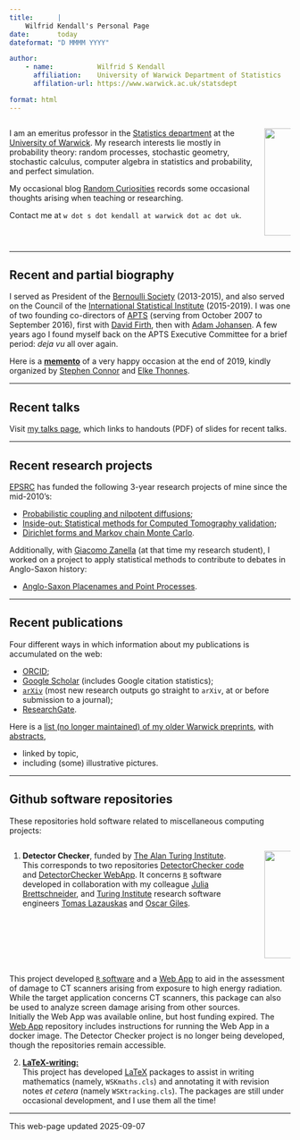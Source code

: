 ```yaml
---
title:      |       
    Wilfrid Kendall's Personal Page
date:       today
dateformat: "D MMMM YYYY"

author:     
    - name:           Wilfrid S Kendall
      affiliation:    University of Warwick Department of Statistics
      affilation-url: https://www.warwick.ac.uk/statsdept

format: html
---
```



:::: {.columns layout="[65,30]" .t}

::: {.column}

I am an emeritus professor in the [Statistics department](https://www.warwick.ac.uk/statsdept) at the [University of Warwick](https://www.warwick.ac.uk).  My research interests lie mostly in probability theory:  random processes, stochastic geometry, stochastic calculus, computer algebra in statistics and probability, and perfect simulation. 

My occasional blog [Random Curiosities](https://blogs.warwick.ac.uk/randomcuriosities/) records some occasional thoughts arising when teaching or researching.

Contact me at  `w dot s dot kendall at warwick dot ac dot uk`.

:::

::: {.column}

![](image/WSK-2019.jpg){width=2in}

:::

::::

- - -

## Recent and partial biography


I served as President of the [Bernoulli Society](https://www.bernoullisociety.org/) (2013-2015), and also served on the Council of the [International Statistical Institute](https://isi-web.org/) (2015-2019). I was one of two founding co-directors of [APTS](https://www.apts.ac.uk/) (serving from October 2007 to September 2016), first with [David Firth](http://www2.warwick.ac.uk/fac/sci/statistics/staff/academic-research/firth/), then with [Adam Johansen](https://warwick.ac.uk/fac/sci/statistics/staff/academic-research/johansen/). A few years ago I found myself back on the APTS Executive Committee for a brief period: _deja vu_ all over again.

Here is a **[memento](https://www.bernoullisociety.org/files/BernoulliNews2019-2.pdf#page=20)** of a very happy occasion at the end of 2019, kindly organized by [Stephen Connor](https://www.york.ac.uk/maths/staff/stephen-connor/) 
and [Elke Thonnes](https://warwick.ac.uk/fac/sci/statistics/staff/academic-research/thonnes/personal).

- - -

## Recent talks
Visit [my talks page](talks/index.html), which links to handouts (PDF) of slides for recent talks.

- - -

## Recent research projects

[EPSRC](https://www.ukri.org/about-us/epsrc/) has funded the following 3-year research projects of mine since the mid-2010's:

 * [Probabilistic coupling and nilpotent diffusions](https://blogs.warwick.ac.uk/nilpotent/);
 * [Inside-out: Statistical methods for Computed Tomography validation](https://blogs.warwick.ac.uk/insideout/);
 * [Dirichlet forms and Markov chain Monte Carlo](https://gow.epsrc.ukri.org/NGBOViewGrant.aspx?GrantRef=EP/R022100/1).

Additionally, with [Giacomo Zanella](https://sites.google.com/site/gzanellawebpage/home) (at that time my research student), I worked on a project to apply statistical methods to contribute to debates in Anglo-Saxon history:

 * [Anglo-Saxon Placenames and Point Processes](https://blogs.warwick.ac.uk/settlements/).

- - -
 
## Recent publications

Four different ways in which information about my publications is accumulated on the web:

 * [ORCID](https://orcid.org/0000-0001-9799-3480]orcid.org/0000-0001-9799-3480);
 * [Google Scholar](https://scholar.google.co.uk/citations?user=0IJZ3EkAAAAJ) (includes Google citation statistics);
 * [`arXiv`](https://arxiv.org/a/kendall_w_1]arxiv.org/a/kendall_w_1) (most new research outputs go straight to `arXiv`, at or before submission to a journal);
 * [ResearchGate](https://www.researchgate.net/profile/Wilfrid_Kendall/publications/).


Here is a [list (no longer maintained) of my older Warwick preprints](https://www.warwick.ac.uk/WSK/ppt), with [abstracts](https://www.warwick.ac.uk/WSK/abstracts),

 * linked by topic,
 * including (some) illustrative pictures.

- - -

## Github software repositories
These repositories hold software related to miscellaneous computing projects:

:::: {.columns layout="[65,30]" .t}

::: {.column}

1. **Detector Checker**, funded by [The Alan Turing Institute](https://www.turing.ac.uk/).  
This corresponds to two repositories [DetectorChecker code](https://github.com/alan-turing-institute/DetectorChecker) and
[DetectorChecker WebApp](https://github.com/alan-turing-institute/DetectorCheckerWebApp). It concerns [`R`](https://www.R-project.org/) software developed in collaboration with my colleague [Julia Brettschneider](https://warwick.ac.uk/fac/sci/statistics/staff/academic-research/brettschneider/), and [Turing Institute](https://www.turing.ac.uk/) research software engineers [Tomas Lazauskas](https://github.com/tomaslaz) and [Oscar Giles](https://github.com/OscartGiles). 

:::

::: {.column}

![](image/damagedPixels.png){width=2in}

:::

:::: 

This project developed [`R` software](https://github.com/alan-turing-institute/DetectorChecker) and a [Web App](https://github.com/alan-turing-institute/DetectorCheckerWebApp) to aid in the assessment of damage to CT scanners arising from exposure to high energy radiation. While the target application concerns CT scanners, this package can also be used to analyze screen damage arising from other sources.  
Initially the Web App was available online, but host funding expired. The 
[Web App](https://github.com/alan-turing-institute/DetectorCheckerWebApp) repository includes instructions for running the Web App in a docker image. The Detector Checker project is no longer being developed, though the repositories remain accessible.

2. [**LaTeX-writing:**](https://github.com/WilfridSKendall/LaTeX-writing)  
This project has developed [LaTeX](https://www.latex-project.org/) packages to assist in writing mathematics (namely, `WSKmaths.cls`) and annotating it with revision notes _et cetera_ (namely `WSKtracking.cls`). The packages are still under occasional development, and I use them all the time!



-----------------

This web-page updated 2025-09-07
